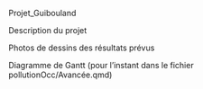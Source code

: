 Projet_Guibouland

Description du projet

Photos de dessins des résultats prévus

Diagramme de Gantt (pour l'instant dans le fichier pollutionOcc/Avancée.qmd)

